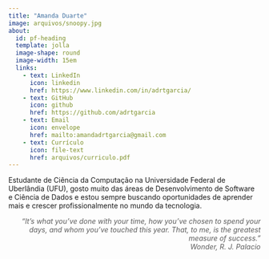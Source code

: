 ```yaml
---
title: "Amanda Duarte"
image: arquivos/snoopy.jpg
about: 
  id: pf-heading
  template: jolla
  image-shape: round
  image-width: 15em
  links:
    - text: LinkedIn
      icon: linkedin
      href: https://www.linkedin.com/in/adrtgarcia/
    - text: GitHub
      icon: github
      href: https://github.com/adrtgarcia
    - text: Email
      icon: envelope
      href: mailto:amandadrtgarcia@gmail.com
    - text: Currículo
      icon: file-text
      href: arquivos/curriculo.pdf
---
```


::: {#pf-heading}

Estudante de Ciência da Computação na Universidade Federal de Uberlândia (UFU), gosto muito das áreas de Desenvolvimento de Software e Ciência de Dados e estou sempre buscando oportunidades de aprender mais e crescer profissionalmente no mundo da tecnologia.

<div style="text-align: right; opacity: 0.7;">
*“It's what you've done with your time, how you've chosen to spend your days, and whom you've touched this year. That, to me, is the greatest measure of success.”*<br> *Wonder, R. J. Palacio*
</div>

:::